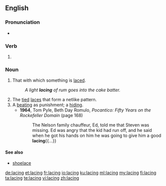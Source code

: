 ==English==

===Pronunciation===
* {{IPA|/ˈleɪsɪŋ/|lang=en}}

===Verb===
{{head|en|present participle}}

# {{present participle of|lace|lang=en|nocat=1}}

===Noun===
{{en-noun}}

# That with which something is [[lace]]d.
#: ''A light '''lacing''' of rum goes into the cake batter.''
# The [[tied]] [[lace]]s that form a netlike pattern.
# A [[beating]] as punishment; a [[hiding]].
#* '''1964''', Tom Pyle, ‎Beth Day Romulo, ''Pocantico: Fifty Years on the Rockefeller Domain'' (page 168)
#*: The Nelson family chauffeur, Ed, told me that Steven was missing. Ed was angry that the kid had run off, and he said when he got his hands on him he was going to give him a good '''lacing'''{{...}}

====See also====
* [[shoelace]]


[[de:lacing]]
[[et:lacing]]
[[fr:lacing]]
[[io:lacing]]
[[ku:lacing]]
[[ml:lacing]]
[[my:lacing]]
[[fi:lacing]]
[[ta:lacing]]
[[te:lacing]]
[[vi:lacing]]
[[zh:lacing]]